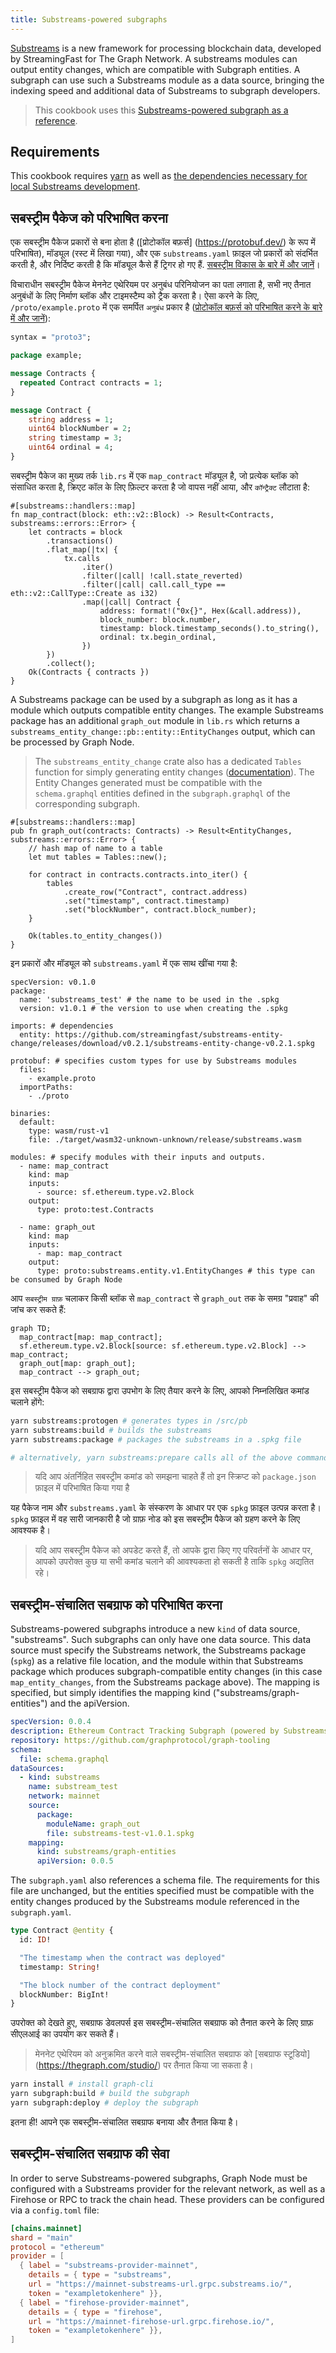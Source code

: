 ```yaml
---
title: Substreams-powered subgraphs
---
```


[Substreams](/substreams/README) is a new framework for processing blockchain data, developed by StreamingFast for The Graph Network. A substreams modules can output entity changes, which are compatible with Subgraph entities. A subgraph can use such a Substreams module as a data source, bringing the indexing speed and additional data of Substreams to subgraph developers.

> This cookbook uses this [Substreams-powered subgraph as a reference](https://github.com/graphprotocol/graph-tooling/tree/main/examples/substreams-powered-subgraph).

## Requirements

This cookbook requires [yarn](https://yarnpkg.com/) as well as [the dependencies necessary for local Substreams development](https://substreams.streamingfast.io/developers-guide/installation-requirements).

## सबस्ट्रीम पैकेज को परिभाषित करना

एक सबस्ट्रीम पैकेज प्रकारों से बना होता है ([प्रोटोकॉल बफ़र्स] \(https://protobuf.dev/) के रूप में परिभाषित), मॉड्यूल (रस्ट में लिखा गया), और एक `substreams.yaml` फ़ाइल जो प्रकारों को संदर्भित करती है, और निर्दिष्ट करती है कि मॉड्यूल कैसे हैं ट्रिगर हो गए हैं. [सबस्ट्रीम विकास के बारे में और जानें](/सबस्ट्रीम/रीडमी)।

विचाराधीन सबस्ट्रीम पैकेज मेननेट एथेरियम पर अनुबंध परिनियोजन का पता लगाता है, सभी नए तैनात अनुबंधों के लिए निर्माण ब्लॉक और टाइमस्टैम्प को ट्रैक करता है। ऐसा करने के लिए, `/proto/example.proto` में एक समर्पित `अनुबंध` प्रकार है ([प्रोटोकॉल बफ़र्स को परिभाषित करने के बारे में और जानें](https://protobuf.dev/programming-guides/proto3/#simple)):

```proto
syntax = "proto3";

package example;

message Contracts {
  repeated Contract contracts = 1;
}

message Contract {
    string address = 1;
    uint64 blockNumber = 2;
    string timestamp = 3;
    uint64 ordinal = 4;
}
```

सबस्ट्रीम पैकेज का मुख्य तर्क `lib.rs` में एक `map_contract` मॉड्यूल है, जो प्रत्येक ब्लॉक को संसाधित करता है, क्रिएट कॉल के लिए फ़िल्टर करता है जो वापस नहीं आया, और `कॉन्ट्रैक्ट` लौटाता है:

```
#[substreams::handlers::map]
fn map_contract(block: eth::v2::Block) -> Result<Contracts, substreams::errors::Error> {
    let contracts = block
        .transactions()
        .flat_map(|tx| {
            tx.calls
                .iter()
                .filter(|call| !call.state_reverted)
                .filter(|call| call.call_type == eth::v2::CallType::Create as i32)
                .map(|call| Contract {
                    address: format!("0x{}", Hex(&call.address)),
                    block_number: block.number,
                    timestamp: block.timestamp_seconds().to_string(),
                    ordinal: tx.begin_ordinal,
                })
        })
        .collect();
    Ok(Contracts { contracts })
}
```

A Substreams package can be used by a subgraph as long as it has a module which outputs compatible entity changes. The example Substreams package has an additional `graph_out` module in `lib.rs` which returns a `substreams_entity_change::pb::entity::EntityChanges` output, which can be processed by Graph Node.

> The `substreams_entity_change` crate also has a dedicated `Tables` function for simply generating entity changes ([documentation](https://docs.rs/substreams-entity-change/1.2.2/substreams_entity_change/tables/index.html)). The Entity Changes generated must be compatible with the `schema.graphql` entities defined in the `subgraph.graphql` of the corresponding subgraph.

```
#[substreams::handlers::map]
pub fn graph_out(contracts: Contracts) -> Result<EntityChanges, substreams::errors::Error> {
    // hash map of name to a table
    let mut tables = Tables::new();

    for contract in contracts.contracts.into_iter() {
        tables
            .create_row("Contract", contract.address)
            .set("timestamp", contract.timestamp)
            .set("blockNumber", contract.block_number);
    }

    Ok(tables.to_entity_changes())
}
```

इन प्रकारों और मॉड्यूल को `substreams.yaml` में एक साथ खींचा गया है:

```
specVersion: v0.1.0
package:
  name: 'substreams_test' # the name to be used in the .spkg
  version: v1.0.1 # the version to use when creating the .spkg

imports: # dependencies
  entity: https://github.com/streamingfast/substreams-entity-change/releases/download/v0.2.1/substreams-entity-change-v0.2.1.spkg

protobuf: # specifies custom types for use by Substreams modules
  files:
    - example.proto
  importPaths:
    - ./proto

binaries:
  default:
    type: wasm/rust-v1
    file: ./target/wasm32-unknown-unknown/release/substreams.wasm

modules: # specify modules with their inputs and outputs.
  - name: map_contract
    kind: map
    inputs:
      - source: sf.ethereum.type.v2.Block
    output:
      type: proto:test.Contracts

  - name: graph_out
    kind: map
    inputs:
      - map: map_contract
    output:
      type: proto:substreams.entity.v1.EntityChanges # this type can be consumed by Graph Node

```

आप `सबस्ट्रीम ग्राफ़` चलाकर किसी ब्लॉक से `map_contract` से `graph_out` तक के समग्र "प्रवाह" की जांच कर सकते हैं:

```mermaid
graph TD;
  map_contract[map: map_contract];
  sf.ethereum.type.v2.Block[source: sf.ethereum.type.v2.Block] --> map_contract;
  graph_out[map: graph_out];
  map_contract --> graph_out;
```

इस सबस्ट्रीम पैकेज को सबग्राफ द्वारा उपभोग के लिए तैयार करने के लिए, आपको निम्नलिखित कमांड चलाने होंगे:

```bash
yarn substreams:protogen # generates types in /src/pb
yarn substreams:build # builds the substreams
yarn substreams:package # packages the substreams in a .spkg file

# alternatively, yarn substreams:prepare calls all of the above commands
```

> यदि आप अंतर्निहित सबस्ट्रीम कमांड को समझना चाहते हैं तो इन स्क्रिप्ट को `package.json` फ़ाइल में परिभाषित किया गया है

यह पैकेज नाम और `substreams.yaml` के संस्करण के आधार पर एक `spkg` फ़ाइल उत्पन्न करता है। `spkg` फ़ाइल में वह सारी जानकारी है जो ग्राफ़ नोड को इस सबस्ट्रीम पैकेज को ग्रहण करने के लिए आवश्यक है।

> यदि आप सबस्ट्रीम पैकेज को अपडेट करते हैं, तो आपके द्वारा किए गए परिवर्तनों के आधार पर, आपको उपरोक्त कुछ या सभी कमांड चलाने की आवश्यकता हो सकती है ताकि `spkg` अद्यतित रहे।

## सबस्ट्रीम-संचालित सबग्राफ को परिभाषित करना

Substreams-powered subgraphs introduce a new `kind` of data source, "substreams". Such subgraphs can only have one data source. This data source must specify the Substreams network, the Substreams package (`spkg`) as a relative file location, and the module within that Substreams package which produces subgraph-compatible entity changes (in this case `map_entity_changes`, from the Substreams package above). The mapping is specified, but simply identifies the mapping kind ("substreams/graph-entities") and the apiVersion.

```yaml
specVersion: 0.0.4
description: Ethereum Contract Tracking Subgraph (powered by Substreams)
repository: https://github.com/graphprotocol/graph-tooling
schema:
  file: schema.graphql
dataSources:
  - kind: substreams
    name: substream_test
    network: mainnet
    source:
      package:
        moduleName: graph_out
        file: substreams-test-v1.0.1.spkg
    mapping:
      kind: substreams/graph-entities
      apiVersion: 0.0.5
```

The `subgraph.yaml` also references a schema file. The requirements for this file are unchanged, but the entities specified must be compatible with the entity changes produced by the Substreams module referenced in the `subgraph.yaml`.

```graphql
type Contract @entity {
  id: ID!

  "The timestamp when the contract was deployed"
  timestamp: String!

  "The block number of the contract deployment"
  blockNumber: BigInt!
}
```

उपरोक्त को देखते हुए, सबग्राफ डेवलपर्स इस सबस्ट्रीम-संचालित सबग्राफ को तैनात करने के लिए ग्राफ़ सीएलआई का उपयोग कर सकते हैं।

> मेननेट एथेरियम को अनुक्रमित करने वाले सबस्ट्रीम-संचालित सबग्राफ को [सबग्राफ स्टूडियो] \(https://thegraph.com/studio/) पर तैनात किया जा सकता है।

```bash
yarn install # install graph-cli
yarn subgraph:build # build the subgraph
yarn subgraph:deploy # deploy the subgraph
```

इतना ही! आपने एक सबस्ट्रीम-संचालित सबग्राफ बनाया और तैनात किया है।

## सबस्ट्रीम-संचालित सबग्राफ की सेवा

In order to serve Substreams-powered subgraphs, Graph Node must be configured with a Substreams provider for the relevant network, as well as a Firehose or RPC to track the chain head. These providers can be configured via a `config.toml` file:

```toml
[chains.mainnet]
shard = "main"
protocol = "ethereum"
provider = [
  { label = "substreams-provider-mainnet",
    details = { type = "substreams",
    url = "https://mainnet-substreams-url.grpc.substreams.io/",
    token = "exampletokenhere" }},
  { label = "firehose-provider-mainnet",
    details = { type = "firehose",
    url = "https://mainnet-firehose-url.grpc.firehose.io/",
    token = "exampletokenhere" }},
]
```
